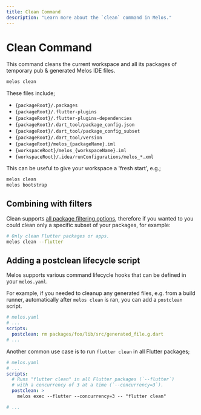 ```yaml
---
title: Clean Command
description: "Learn more about the `clean` command in Melos."
---
```


# Clean Command

This command cleans the current workspace and all its packages of temporary pub & generated Melos IDE files.

```bash
melos clean
```

These files include;

- `{packageRoot}/.packages`
- `{packageRoot}/.flutter-plugins`
- `{packageRoot}/.flutter-plugins-dependencies`
- `{packageRoot}/.dart_tool/package_config.json`
- `{packageRoot}/.dart_tool/package_config_subset`
- `{packageRoot}/.dart_tool/version`
- `{packageRoot}/melos_{packageName}.iml`
- `{workspaceRoot}/melos_{workspaceName}.iml`
- `{workspaceRoot}/.idea/runConfigurations/melos_*.xml`

This can be useful to give your workspace a 'fresh start', e.g.;

```bash
melos clean
melos bootstrap
```

## Combining with filters

Clean supports [all package filtering options](/filters), therefore if you wanted to you could clean only a specific subset of your packages, for example:

```bash
# Only clean Flutter packages or apps.
melos clean --flutter
```

## Adding a postclean lifecycle script

Melos supports various command lifecycle hooks that can be defined in your `melos.yaml`.

For example, if you needed to cleanup any generated files, e.g. from a build runner, automatically after `melos clean` is ran, you can add a `postclean` script.

```yaml
# melos.yaml
# ...
scripts:
  postclean: rm packages/foo/lib/src/generated_file.g.dart
# ...
```

Another common use case is to run `flutter clean` in all Flutter packages;

```yaml
# melos.yaml
# ...
scripts:
  # Runs "flutter clean" in all Flutter packages (`--flutter`)
  # with a concurrency of 3 at a time (`--concurrency=3`).
  postclean: >
    melos exec --flutter --concurrency=3 -- "flutter clean"

# ...
```
